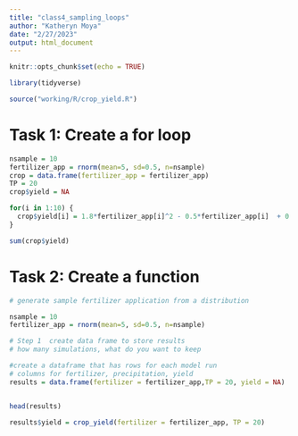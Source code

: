 ```yaml
---
title: "class4_sampling_loops"
author: "Katheryn Moya"
date: "2/27/2023"
output: html_document
---
```


```r
knitr::opts_chunk$set(echo = TRUE)

library(tidyverse)
```

```r

source("working/R/crop_yield.R")

```

# Task 1: Create a for loop
```r
nsample = 10
fertilizer_app = rnorm(mean=5, sd=0.5, n=nsample)
crop = data.frame(fertilizer_app = fertilizer_app)
TP = 20
crop$yield = NA

for(i in 1:10) {
  crop$yield[i] = 1.8*fertilizer_app[i]^2 - 0.5*fertilizer_app[i]  + 0.1*TP
}

sum(crop$yield)
```



# Task 2: Create a function

```r
# generate sample fertilizer application from a distribution

nsample = 10
fertilizer_app = rnorm(mean=5, sd=0.5, n=nsample)

# Step 1  create data frame to store results 
# how many simulations, what do you want to keep

#create a dataframe that has rows for each model run
# columns for fertilizer, precipitation, yield 
results = data.frame(fertilizer = fertilizer_app,TP = 20, yield = NA)


head(results)

results$yield = crop_yield(fertilizer = fertilizer_app, TP = 20)

```

```r

```

